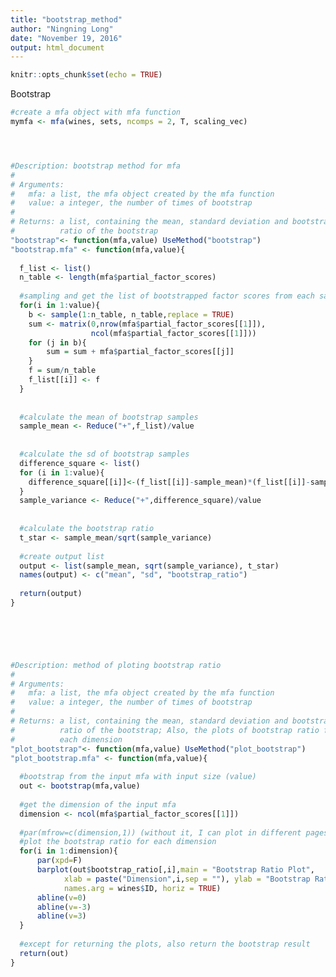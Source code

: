 ---
title: "bootstrap_method"
author: "Ningning Long"
date: "November 19, 2016"
output: html_document
---

```{r setup, include=FALSE}
knitr::opts_chunk$set(echo = TRUE)
```


Bootstrap
```{r}
#create a mfa object with mfa function
mymfa <- mfa(wines, sets, ncomps = 2, T, scaling_vec)




#Description: bootstrap method for mfa
#
# Arguments:
#   mfa: a list, the mfa object created by the mfa function
#   value: a integer, the number of times of bootstrap
#
# Returns: a list, containing the mean, standard deviation and bootstrap
#          ratio of the bootstrap
"bootstrap"<- function(mfa,value) UseMethod("bootstrap")
"bootstrap.mfa" <- function(mfa,value){
  
  f_list <- list()
  n_table <- length(mfa$partial_factor_scores)
  
  #sampling and get the list of bootstrapped factor scores from each sample
  for(i in 1:value){
    b <- sample(1:n_table, n_table,replace = TRUE)
    sum <- matrix(0,nrow(mfa$partial_factor_scores[[1]]),
                  ncol(mfa$partial_factor_scores[[1]]))
    for (j in b){
        sum = sum + mfa$partial_factor_scores[[j]]
    }
    f = sum/n_table
    f_list[[i]] <- f
  }
  
  
  #calculate the mean of bootstrap samples
  sample_mean <- Reduce("+",f_list)/value
  
  
  #calculate the sd of bootstrap samples
  difference_square <- list()
  for (i in 1:value){
    difference_square[[i]]<-(f_list[[i]]-sample_mean)*(f_list[[i]]-sample_mean)
  }
  sample_variance <- Reduce("+",difference_square)/value
  
  
  #calculate the bootstrap ratio
  t_star <- sample_mean/sqrt(sample_variance)
  
  #create output list
  output <- list(sample_mean, sqrt(sample_variance), t_star)
  names(output) <- c("mean", "sd", "bootstrap_ratio")
  
  return(output)
}



  


#Description: method of ploting bootstrap ratio  
#
# Arguments:
#   mfa: a list, the mfa object created by the mfa function
#   value: a integer, the number of times of bootstrap
#
# Returns: a list, containing the mean, standard deviation and bootstrap
#          ratio of the bootstrap; Also, the plots of bootstrap ratio for
#          each dimension
"plot_bootstrap"<- function(mfa,value) UseMethod("plot_bootstrap")
"plot_bootstrap.mfa" <- function(mfa,value){
  
  #bootstrap from the input mfa with input size (value)
  out <- bootstrap(mfa,value)
  
  #get the dimension of the input mfa
  dimension <- ncol(mfa$partial_factor_scores[[1]])
  
  #par(mfrow=c(dimension,1)) (without it, I can plot in different pages)
  #plot the bootstrap ratio for each dimension
  for(i in 1:dimension){
      par(xpd=F)
      barplot(out$bootstrap_ratio[,i],main = "Bootstrap Ratio Plot", 
            xlab = paste("Dimension",i,sep = ""), ylab = "Bootstrap Ratio",
            names.arg = wines$ID, horiz = TRUE)
      abline(v=0)
      abline(v=-3)
      abline(v=3)
  }
  
  #except for returning the plots, also return the bootstrap result
  return(out)
}
```